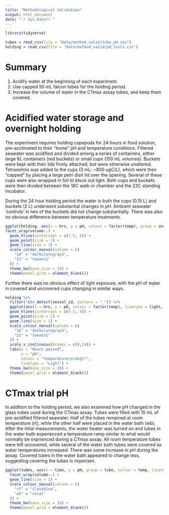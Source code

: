 ```yaml
---
title: "Methodological Validation"
output: html_document
date: "`r Sys.Date()`"
---
```


```r
library(tidyverse)

tubes = read_csv(file = "Data/method_valid/tube_pH.csv")
holding = read_csv(file = "Data/method_valid/pH_tests.csv")
```

# Summary
1. Acidify water at the beginning of each experiment. 
2. Use capped 50 mL falcon tubes for the holding period. 
3. Increase the volume of water in the CTmax assay tubes, and keep them covered. 

# Acidified water storage and overnight holding   
The experiment requires holding copepods for 24 hours in food solution, pre-acclimated to their "home" pH and temperature conditions. Filtered seawater was acidified and divided among a series of containers, either large 6L containers (red buckets) or small cups (150 mL volumes). Buckets were kept with their lids firmly attached, but were otherwise unaltered. Tetraselmis was added to the cups (3 mL: ~800 ugC/L), which were then "capped" by placing a large petri dish lid over the opening. Several of these cups were also wrapped in foil to block out light. Both cups and buckets were then divided between the 18C walk-in chamber and the 22C standing incubator.   

During the 24 hour holding period the water in both the cups (0.15 L) and buckets (2 L) underwent substantial changes in pH. Ambient seawater 'controls' in two of the buckets did not change substantially. There was also no obvious difference between temperature treatments. 

```r
ggplot(holding, aes(x = hrs, y = pH, colour = factor(temp), group = vessel_id)) + 
facet_wrap(volume~.) + 
  geom_hline(yintercept = c(7.5, 8)) + 
  geom_point(size = 2) +
  geom_line(size = 1) + 
  scale_colour_manual(values = c(
    "18" = "darkslategray4", 
    "22" = "tomato1"
  )) + 
  theme_bw(base_size = 18) + 
  theme(panel.grid = element_blank())
```

Further there was no obvious effect of light exposure, with the pH of water in covered and uncovered cups changing in similar ways. 
```r
holding %>%  
  filter(!str_detect(vessel_id, pattern = "_")) %>% 
  ggplot(aes(x = hrs, y = pH, colour = factor(temp), linetype = light, group = vessel_id)) + 
  geom_hline(yintercept = c(7.5, 8)) + 
  geom_point(size = 2) +
  geom_line(size = 1) + 
  scale_colour_manual(values = c(
    "18" = "darkslategray4", 
    "22" = "tomato1"
  )) + 
  scale_x_continuous(breaks = c(0,24)) +
  labs(x = "Hours passed", 
       y = "pH", 
       colour = "Temperature\n(degC)",
       linetype = "Light") + 
  theme_bw(base_size = 18) + 
  theme(panel.grid = element_blank())
```

# CTmax trial pH 
In addition to the holding period, we also examined how pH changed in the glass tubes used during the CTmax assay. Tubes were filled with 10 mL of pre-acidified filtered seawater. Half of the tubes remained at room temperature (rt), while the other half were placed in the water bath (wb). After the intial measurements, the water heater was turned on and tubes in the water bath experienced a temperature ramp similar to what would normally be exprienced during a CTmax assay. All room temperature tubes were left uncovered, while several of the water bath tubes were covered as water temperatures increased. There was some increase in pH during the assay. Covered tubes in the water bath appeared to change less, suggesting covering the tubes is important. 
```r
ggplot(tubes, aes(x = time, y = pH, group = tube, colour = temp, linetype = cover)) + 
  facet_wrap(volume~.) +  
  geom_line(size = 2) + 
  scale_colour_manual(values = c(
    "rt" = "slateblue",
    "wb" = "coral"
  )) + 
  theme_bw(base_size = 18) + 
  theme(panel.grid = element_blank())
```


